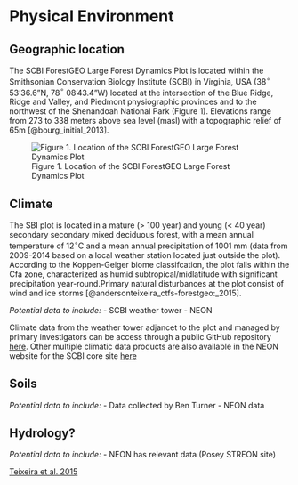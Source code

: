 # Physical Environment

## Geographic location
The SCBI ForestGEO Large Forest Dynamics Plot is located within the Smithsonian Conservation Biology Institute (SCBI) in Virginia, USA (38$^\circ$ 53'36.6"N, 78$^\circ$ 08'43.4"W) located at the intersection of the Blue Ridge, Ridge and Valley, and Piedmont physiographic provinces and to the northwest of the Shenandoah National Park (Figure 1). Elevations range from 273 to 338 meters above sea level (masl) with a topographic relief of 65m [@bourg_initial_2013]. 

![Figure 1. Location of the SCBI ForestGEO Large Forest Dynamics Plot ](maps_figures_tables/ch_2_maps/plot_location.jpg)


## Climate
The SBI plot is located in a mature (> 100 year) and young (< 40 year) secondary secondary mixed deciduous forest, with a mean annual temperature of 12$^\circ$C and a mean annual precipitation of 1001 mm (data from 2009-2014 based on a local weather station located just outside the plot). According to the Koppen-Geiger biome classifcation, the plot falls within the Cfa zone, characterized as humid subtropical/midlatitude with significant precipitation year-round.Primary natural disturbances at the plot consist of wind and ice storms [@andersonteixeira_ctfs-forestgeo:_2015]. 


*Potential data to include:*
- SCBI weather tower
- NEON


Climate data from the weather tower adjancet to the plot and managed by primary investigators can be access through a public GitHub repository [here](https://github.com/forestgeo/Climate/tree/master/Met_Station_Data/SCBI). Other multiple climatic data products are also available in the NEON website for the SCBI core site [here](https://data.neonscience.org/browse-data?siteCode=SCBI)

## Soils
*Potential data to include:*
- Data collected by Ben Turner
- NEON data

## Hydrology?
*Potential data to include:*
- NEON has relevant data (Posey STREON site)

[Teixeira et al. 2015](https://onlinelibrary.wiley.com/doi/epdf/10.1111/gcb.12712)